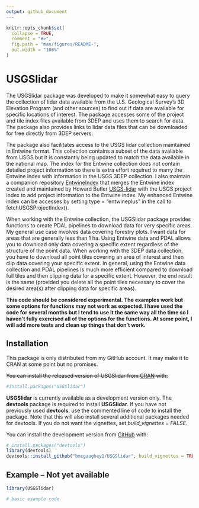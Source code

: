```yaml
---
output: github_document
---
```


<!-- README.md is generated from README.Rmd. Please edit that file -->

```r
knitr::opts_chunk$set(
  collapse = TRUE,
  comment = "#>",
  fig.path = "man/figures/README-",
  out.width = "100%"
)
```

# USGSlidar

<!-- badges: start -->
<!-- badges: end -->

The USGSlidar package was developed to make it somewhat easy to query the collection of
lidar data available from the U.S. Geological Survey's 3D Elevation Program (and other sources)
to find out if data are available for specific locations of interest. The package 
accesses some of the project and tile index files available from 3DEP and uses them to
search for data. The package also provides links to lidar data files that can be downloaded
for free directly from 3DEP servers.

The package also facilitates access to the USGS lidar collection maintained in Entwine format.
This collection contains a subset of the data available from USGS but it is constantly being
updated to match the data available in the national map. The index for the Entwine collection
does not contain detailed project information so there is extra effort required to marry the
Entwine index with information in the USGS 3DEP collection. I also maintain a companion
repository [EntwineIndex](https://github.com/bmcgaughey1/EntwineIndex) that merges the Entwine 
index created and maintained by Howard Butler [USGS-lidar](https://github.com/hobu/usgs-lidar)
with the USGS project index to add project information to the Entwine index. My enhanced Entwine
index can be accesses by setting type = "entwineplus" in the call to fetchUSGSProjectIndex().

When working with the Entwine collection, the USGSlidar package provides functions to create
PDAL pipelines to download data for very specific areas. My general use case involves data covering
forestry plots. I want data for areas that are generally less than 1 ha. Using Entwine data and PDAL
allows you to download only data covering a specific extent regardless of the structure of the 
point data. When working with the 3DEP data collection, you have to download all point tiles
covering an area of interest and then clip data covering your specific extent. In general, using the 
Entwine data collection and PDAL pipelines is much more efficient compared to download full tiles
and then clipping data for a specific extent. However, the end result is the same (provided you 
delete all the point tiles necessary to cover the desired area(s) after clipping data for specific
areas).

**This code should be considered experimental. The examples work but some options for functions
may not work as expected. I have used the code for several months but I tend to use it the same
way all the time so I haven't fully exercised all of the options for the functions. At some point,
I will add more tests and clean up things that don't work.**

## Installation

This package is only distributed from my GitHub account. It may make it to CRAN at some point but
no promises.

~~You can install the released version of USGSlidar from [CRAN](https://CRAN.R-project.org) with:~~

``` r
#install.packages("USGSlidar")
```

**USGSlidar** is currently available as a development version only. The **devtools** package is required to
install **USGSlidar**. If you have not previously used **devtools**, use the commented line of
code to install the package. Note that this will also install several additional packages needed
for devtools. If you do not want the vignettes, set *build_vignettes = FALSE*.

You can install the development version from [GitHub](https://github.com/) with:

``` r
# install.packages("devtools")
library(devtools)
devtools::install_github("bmcgaughey1/USGSlidar", build_vignettes = TRUE)
```

## Example -- Not yet available

```r
library(USGSlidar)

# basic example code
```
